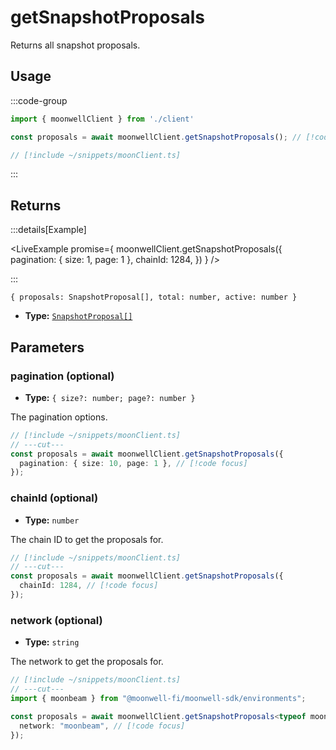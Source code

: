 
# getSnapshotProposals

Returns all snapshot proposals.

## Usage

:::code-group

```ts twoslash [example.ts]
import { moonwellClient } from './client'

const proposals = await moonwellClient.getSnapshotProposals(); // [!code focus]
```

```ts twoslash [client.ts] filename="client.ts"
// [!include ~/snippets/moonClient.ts]
```

:::

## Returns

:::details[Example]

<LiveExample promise={
  moonwellClient.getSnapshotProposals({
    pagination: { size: 1, page: 1 },
    chainId: 1284,
  })
} />

:::

```
{ proposals: SnapshotProposal[], total: number, active: number }
```

- **Type:** [`SnapshotProposal[]`](/docs/glossary/types#snapshotproposal)

## Parameters

### pagination (optional)

- **Type:** `{ size?: number; page?: number }`

The pagination options.

```ts twoslash
// [!include ~/snippets/moonClient.ts]
// ---cut---
const proposals = await moonwellClient.getSnapshotProposals({
  pagination: { size: 10, page: 1 }, // [!code focus]
});
```

### chainId (optional)

- **Type:** `number`

The chain ID to get the proposals for.

```ts twoslash
// [!include ~/snippets/moonClient.ts]
// ---cut---
const proposals = await moonwellClient.getSnapshotProposals({
  chainId: 1284, // [!code focus]
});
```

<OptionalNetworkParameterInfo />

### network (optional)

- **Type:** `string`

The network to get the proposals for.

```ts twoslash
// [!include ~/snippets/moonClient.ts]
// ---cut---
import { moonbeam } from "@moonwell-fi/moonwell-sdk/environments";

const proposals = await moonwellClient.getSnapshotProposals<typeof moonbeam>({
  network: "moonbeam", // [!code focus]
});
```
